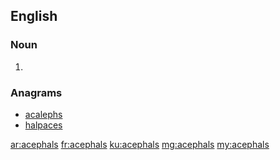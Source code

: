 ==English==

===Noun===
{{head|en|plural}}

# {{plural of|acephal|lang=en|nocat=1}}

===Anagrams===
* [[acalephs#English|acalephs]]
* [[halpaces#English|halpaces]]

[[ar:acephals]]
[[fr:acephals]]
[[ku:acephals]]
[[mg:acephals]]
[[my:acephals]]